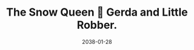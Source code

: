 ---
cover: "./image.png"
date: "2038-01-28"
title: "The Snow Queen 👑 Gerda and Little Robber."
defer: false
slug: "/snow-queen"
areas: 
  - .
---